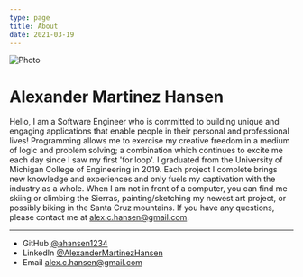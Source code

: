 ```yaml
---
type: page
title: About
date: 2021-03-19
---
```



<Image
  src="/images/linkedprofile.jpeg"
  alt="Photo"
  width={50}
  height={50}
  className="next-image"
/>
# Alexander Martinez Hansen

Hello, I am a Software Engineer who is committed to building unique and engaging
applications that enable people in their personal and professional lives! Programming
allows me to exercise my creative freedom in a medium of logic and problem solving;
a combination which continues to excite me each day since I saw my first 'for loop'.
I graduated from the University of Michigan College of Engineering in 2019. Each
project I complete brings new knowledge and experiences and only fuels my captivation
with the industry as a whole. When I am not in front of a computer, you can find
me skiing or climbing the Sierras, painting/sketching my newest art project, or possibly
biking in the Santa Cruz mountains. If you have any questions, please contact me
at alex.c.hansen@gmail.com.

---

- GitHub [@ahansen1234](https://github.com/ahansen1234)
- LinkedIn [@AlexanderMartinezHansen](https://www.linkedin.com/in/alexmarthansen)
- Email alex.c.hansen@gmail.com
